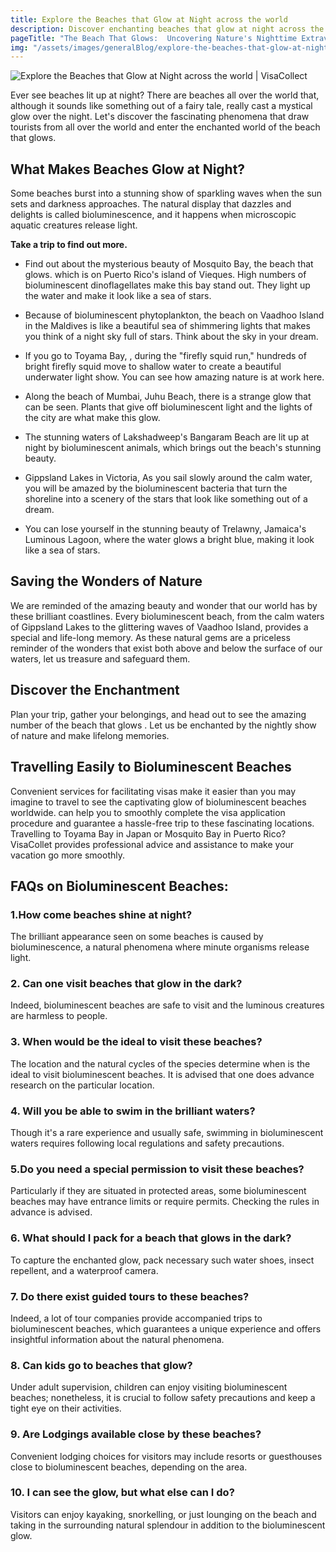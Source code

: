 ```yaml
---
title: Explore the Beaches that Glow at Night across the world
description: Discover enchanting beaches that glow at night across the world. Unveil the magic of bioluminescent shores with our guide to these mesmerizing wonders.
pageTitle: "The Beach That Glows:  Uncovering Nature's Nighttime Extravaganza"
img: "/assets/images/generalBlog/explore-the-beaches-that-glow-at-night-across-the-world.webp"
---
```


<BlogContentHero className="mt-0">
    <img
        src="/assets/images/generalBlog/explore-the-beaches-that-glow-at-night-across-the-world.webp"
        alt="Explore the Beaches that Glow at Night across the world | VisaCollect"
    />
</BlogContentHero>

Ever see beaches lit up at night? There are beaches all over the world that, although it sounds like something out of a fairy tale, really cast a mystical glow over the night. Let's discover the fascinating phenomena that draw tourists from all over the world and enter the enchanted world of the beach that glows.

## What Makes Beaches Glow at Night?

Some beaches burst into a stunning show of sparkling waves when the sun sets and darkness approaches. The natural display that dazzles and delights is called bioluminescence, and it happens when microscopic aquatic creatures release light.

**Take a trip to find out more.**

-   Find out about the mysterious beauty of Mosquito Bay, the beach that glows. which is on Puerto Rico's island of Vieques. High numbers of bioluminescent dinoflagellates make this bay stand out. They light up the water and make it look like a sea of stars.

-   Because of bioluminescent phytoplankton, the beach on Vaadhoo Island in the Maldives is like a beautiful sea of shimmering lights that makes you think of a night sky full of stars. Think about the sky in your dream.

-   If you go to Toyama Bay, <LinkText href="/jp" text="Japan"/>, during the "firefly squid run," hundreds of bright firefly squid move to shallow water to create a beautiful underwater light show. You can see how amazing nature is at work here.

-   Along the beach of Mumbai, <LinkText href="/in" text="India's"/> Juhu Beach, there is a strange glow that can be seen. Plants that give off bioluminescent light and the lights of the city are what make this glow.

-   The stunning waters of Lakshadweep's Bangaram Beach are lit up at night by bioluminescent animals, which brings out the beach's stunning beauty.

-   Gippsland Lakes in Victoria, <LinkText href="/au" text="Australia:"/> As you sail slowly around the calm water, you will be amazed by the bioluminescent bacteria that turn the shoreline into a scenery of the stars that look like something out of a dream.

-   You can lose yourself in the stunning beauty of Trelawny, Jamaica's Luminous Lagoon, where the water glows a bright blue, making it look like a sea of stars.

## Saving the Wonders of Nature

We are reminded of the amazing beauty and wonder that our world has by these brilliant coastlines. Every bioluminescent beach, from the calm waters of Gippsland Lakes to the glittering waves of Vaadhoo Island, provides a special and life-long memory. As these natural gems are a priceless reminder of the wonders that exist both above and below the surface of our waters, let us treasure and safeguard them.

## Discover the Enchantment

Plan your trip, gather your belongings, and head out to see the amazing number of the beach that glows . Let us be enchanted by the nightly show of nature and make lifelong memories.

## Travelling Easily to Bioluminescent Beaches

Convenient services for facilitating visas make it easier than you may imagine to travel to see the captivating glow of bioluminescent beaches worldwide. <LinkText href="/" text="VisaCollect"/> can help you to smoothly complete the visa application procedure and guarantee a hassle-free trip to these fascinating locations. Travelling to Toyama Bay in Japan or Mosquito Bay in Puerto Rico? VisaCollet provides professional advice and assistance to make your vacation go more smoothly.

## FAQs on Bioluminescent Beaches:

### 1.How come beaches shine at night?

The brilliant appearance seen on some beaches is caused by bioluminescence, a natural phenomena where minute organisms release light.

### 2. Can one visit beaches that glow in the dark?

Indeed, bioluminescent beaches are safe to visit and the luminous creatures are harmless to people.

### 3. When would be the ideal to visit these beaches?

The location and the natural cycles of the species determine when is the ideal to visit bioluminescent beaches. It is advised that one does advance research on the particular location.

### 4. Will you be able to swim in the brilliant waters?

Though it's a rare experience and usually safe, swimming in bioluminescent waters requires following local regulations and safety precautions.

### 5.Do you need a special permission to visit these beaches?

Particularly if they are situated in protected areas, some bioluminescent beaches may have entrance limits or require permits. Checking the rules in advance is advised.

### 6. What should I pack for a beach that glows in the dark?

To capture the enchanted glow, pack necessary such water shoes, insect repellent, and a waterproof camera.

### 7. Do there exist guided tours to these beaches?

Indeed, a lot of tour companies provide accompanied trips to bioluminescent beaches, which guarantees a unique experience and offers insightful information about the natural phenomena.

### 8. Can kids go to beaches that glow?

Under adult supervision, children can enjoy visiting bioluminescent beaches; nonetheless, it is crucial to follow safety precautions and keep a tight eye on their activities.

### 9. Are Lodgings available close by these beaches?

Convenient lodging choices for visitors may include resorts or guesthouses close to bioluminescent beaches, depending on the area.

### 10. I can see the glow, but what else can I do?

Visitors can enjoy kayaking, snorkelling, or just lounging on the beach and taking in the surrounding natural splendour in addition to the bioluminescent glow.
